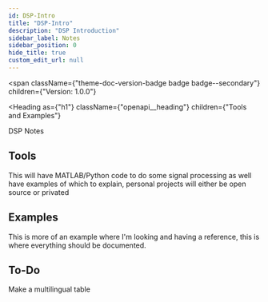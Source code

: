 ```yaml
---
id: DSP-Intro
title: "DSP-Intro"
description: "DSP Introduction"
sidebar_label: Notes
sidebar_position: 0
hide_title: true
custom_edit_url: null
---
```



<span
  className={"theme-doc-version-badge badge badge--secondary"}
  children={"Version: 1.0.0"}
>
</span>

<Heading
  as={"h1"}
  className={"openapi__heading"}
  children={"Tools and Examples"}
>
</Heading>

DSP Notes

## Tools

This will have MATLAB/Python code to do some signal processing as well have examples of which to explain, personal projects will either be open source or 
privated

## Examples

This is more of an example where I'm looking and having a reference, this is where everything should be 
documented. 

## To-Do

Make a multilingual table





      